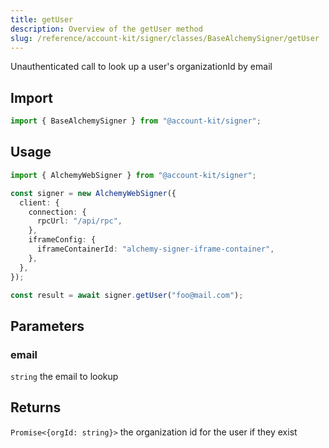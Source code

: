 ```yaml
---
title: getUser
description: Overview of the getUser method
slug: /reference/account-kit/signer/classes/BaseAlchemySigner/getUser
---
```



Unauthenticated call to look up a user's organizationId by email

## Import

```ts
import { BaseAlchemySigner } from "@account-kit/signer";
```

## Usage

```ts
import { AlchemyWebSigner } from "@account-kit/signer";

const signer = new AlchemyWebSigner({
  client: {
    connection: {
      rpcUrl: "/api/rpc",
    },
    iframeConfig: {
      iframeContainerId: "alchemy-signer-iframe-container",
    },
  },
});

const result = await signer.getUser("foo@mail.com");
```

## Parameters

### email

`string`
the email to lookup

## Returns

`Promise<{orgId: string}>`
the organization id for the user if they exist
